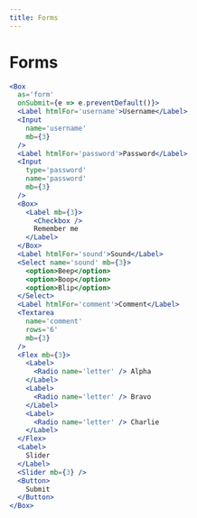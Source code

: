 ```yaml
---
title: Forms
---
```


# Forms

```jsx live=true
<Box
  as='form'
  onSubmit={e => e.preventDefault()}>
  <Label htmlFor='username'>Username</Label>
  <Input
    name='username'
    mb={3}
  />
  <Label htmlFor='password'>Password</Label>
  <Input
    type='password'
    name='password'
    mb={3}
  />
  <Box>
    <Label mb={3}>
      <Checkbox />
      Remember me
    </Label>
  </Box>
  <Label htmlFor='sound'>Sound</Label>
  <Select name='sound' mb={3}>
    <option>Beep</option>
    <option>Boop</option>
    <option>Blip</option>
  </Select>
  <Label htmlFor='comment'>Comment</Label>
  <Textarea
    name='comment'
    rows='6'
    mb={3}
  />
  <Flex mb={3}>
    <Label>
      <Radio name='letter' /> Alpha
    </Label>
    <Label>
      <Radio name='letter' /> Bravo
    </Label>
    <Label>
      <Radio name='letter' /> Charlie
    </Label>
  </Flex>
  <Label>
    Slider
  </Label>
  <Slider mb={3} />
  <Button>
    Submit
  </Button>
</Box>
```


